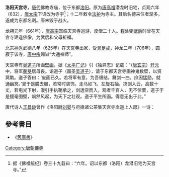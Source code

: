 '''洛阳天宫寺'''，[[唐代|唐代]]佛教寺庙，位于东都[[洛阳|洛阳]]。原为[[唐高祖|唐高祖]]潜龙时旧宅，贞观六年（632），[[唐太宗|唐太宗]]下诏改为寺宇<ref>据《佛祖统纪》卷三十九载曰：“六年。诏以东都（洛阳）龙潜旧宅为天宫寺。”</ref>；十二年敕令[[法护|法护]]为寺主。其后名德来住者渐多，遂成为东都名刹。唐末毁于战火。

龙朔元年（661年），[[唐高宗|唐高宗]]驾临天宫寺巡游，度僧二十人。程处弼[[武后|武后]]时曾在天宫寺建造佛像，为武后和父母祈福。

北宗[[神秀|神秀]]武德八年（625年）在天宫寺出家，受[[具足戒|具足戒]]，神龙二年（706年），圆寂于该寺，[[唐中宗|唐中宗]]赐谥“大通禅师”。

天宫寺有[[吴道子|吴道子]]所画[[壁画|壁画]]，据《[[太平广记|太平广记]]》引《独异志》记载：“（[[唐玄宗|唐玄宗]]）[[开元|开元]]中，将军[[裴旻|裴旻]]居母丧。诣道子（画圣[[吴道子|吴道子]]），请于东都天宫寺画神鬼数壁，以资冥助。道子答曰：‘废画已久。若将军有意，为吾缠结。舞剑一曲。庶因猛励，就通幽冥。’旻于是脱去服，若常时装饰。走马如飞，左旋右抽，掷剑入云，高数十丈，若电光下射，漫引手执鞘承之，剑透空而入，观者千百人，无不惊栗，道子于是援毫图壁，飒然风起，为天下之壮观。道子平生所画。得意无出于此。”

唐代诗人[[王昌龄|王昌龄]]曾作《洛阳尉[[刘晏|刘晏]]与府掾诸公茶集天宫寺岸道上人房》一诗：
{{Quotation|良友呼我宿，月明悬天宫。<br>道安风尘外，洒扫青林中。<br>削去府县理，豁然神机空。<br>自从三湘还，始得今夕同。<br>旧居太行北，远宦沧溟东。<br>各有四方事，白云处处通。}}

==參考書目==
{{reflist}}
* 《[[舊唐書|舊唐書]]》

[[Category:唐朝佛寺|Category:唐朝佛寺]]